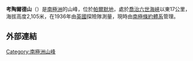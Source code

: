 {{Coord|70|21|S|67|28|W|source:GNIS|display=title}}

'''考陶爾德山'''（{{lang-en|Mount Courtauld}}）是[[南極洲|南極洲]]的山峰，位於[[帕爾默地|帕爾默地]]，處於[[喬治六世海峽|喬治六世海峽]]以東17公里，海拔高度2,105米，在1936年由[[英國|英國]]探險隊測量，現時由[[南極條約體系|南極條約體系]]管理。

==外部連結==
{{cite gnis | type = antarid | id = 3218| name = Courtauld, Mount | accessdate = 2011-11-29}}

{{Antarctica-geo-stub}}
[[Category:南極洲山峰|Category:南極洲山峰]]